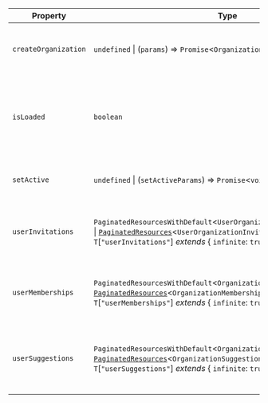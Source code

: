 

| Property                                             | Type                                                                                                                                                                                                                                                                      | Description                                                                                                              |
| ---------------------------------------------------- | ------------------------------------------------------------------------------------------------------------------------------------------------------------------------------------------------------------------------------------------------------------------------- | ------------------------------------------------------------------------------------------------------------------------ |
| <a id="createorganization"></a> `createOrganization` | `undefined` \| (`params`) => `Promise`\<`OrganizationResource`\>                                                                                                                                                                                                          | A function that returns a `Promise` which resolves to the newly created `Organization`.                                  |
| <a id="isloaded"></a> `isLoaded`                     | `boolean`                                                                                                                                                                                                                                                                 | A boolean that indicates whether Clerk has completed initialization. Initially `false`, becomes `true` once Clerk loads. |
| <a id="setactive"></a> `setActive`                   | `undefined` \| (`setActiveParams`) => `Promise`\<`void`\>                                                                                                                                                                                                                 | A function that sets the active session and/or organization.                                                             |
| <a id="userinvitations"></a> `userInvitations`       | `PaginatedResourcesWithDefault`\<`UserOrganizationInvitationResource`\> \| [`PaginatedResources`](#paginated-resources)\<`UserOrganizationInvitationResource`, `T`\[`"userInvitations"`\] _extends_ \{ `infinite`: `true`; \} ? `true` : `false`\> | Returns `PaginatedResources` which includes a list of the user's organization invitations.                               |
| <a id="usermemberships"></a> `userMemberships`       | `PaginatedResourcesWithDefault`\<`OrganizationMembershipResource`\> \| [`PaginatedResources`](#paginated-resources)\<`OrganizationMembershipResource`, `T`\[`"userMemberships"`\] _extends_ \{ `infinite`: `true`; \} ? `true` : `false`\>         | Returns `PaginatedResources` which includes a list of the user's organization memberships.                               |
| <a id="usersuggestions"></a> `userSuggestions`       | `PaginatedResourcesWithDefault`\<`OrganizationSuggestionResource`\> \| [`PaginatedResources`](#paginated-resources)\<`OrganizationSuggestionResource`, `T`\[`"userSuggestions"`\] _extends_ \{ `infinite`: `true`; \} ? `true` : `false`\>         | Returns `PaginatedResources` which includes a list of suggestions for organizations that the user can join.              |
